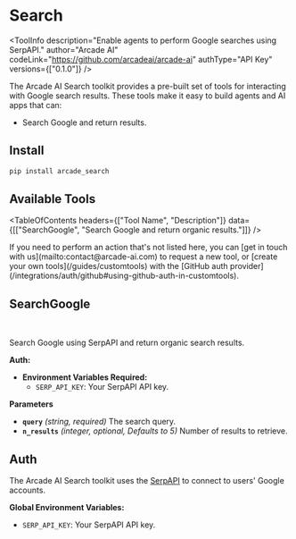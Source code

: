 # Search


<ToolInfo
  description="Enable agents to perform Google searches using SerpAPI."
  author="Arcade AI"
  codeLink="https://github.com/arcadeai/arcade-ai"
  authType="API Key"
  versions={["0.1.0"]}
/>

<Badges repo="arcadeai/arcade_search" />

The Arcade AI Search toolkit provides a pre-built set of tools for interacting with Google search results. These tools make it easy to build agents and AI apps that can:

- Search Google and return results.

## Install

```bash
pip install arcade_search
```

## Available Tools

<TableOfContents
  headers={["Tool Name", "Description"]}
  data={[["SearchGoogle", "Search Google and return organic results."]]}
/>

<Tip>
  If you need to perform an action that's not listed here, you can [get in touch
  with us](mailto:contact@arcade-ai.com) to request a new tool, or [create your
  own tools](/guides/customtools) with the [GitHub auth
  provider](/integrations/auth/github#using-github-auth-in-customtools).
</Tip>

## SearchGoogle

<br />
<TabbedCodeBlock
  tabs={[
    {
      label: "Execute the Tool with OpenAI",
      content: {
        Python: [
          "/examples/integrations/toolkits/search/search_google_example_1.py",
        ],
        JavaScript: ["Coming Soon"],
      },
    },
    {
      label: "Call the Tool Directly",
      content: {
        Python: [
          "/examples/integrations/toolkits/search/search_google_example_2.py",
        ],
        JavaScript: ["Coming Soon"],
      },
    },
  ]}
/>

Search Google using SerpAPI and return organic search results.

**Auth:**

- **Environment Variables Required:**
  - `SERP_API_KEY`: Your SerpAPI API key.

**Parameters**

- **`query`** _(string, required)_ The search query.
- **`n_results`** _(integer, optional, Defaults to 5)_ Number of results to retrieve.

## Auth

The Arcade AI Search toolkit uses the [SerpAPI](https://serpapi.com/) to connect to users' Google accounts.

**Global Environment Variables:**

- `SERP_API_KEY`: Your SerpAPI API key.
